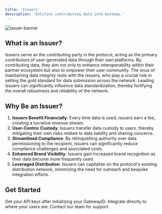 ```yaml
---
title: 'Issuers'
description: 'Entities contributing data into Gateway.'
---
```


![issuer-banner](https://cdn.mygateway.xyz/docs/issuers-banner.png
)


## What is an Issuer?
Issuers serve as the contributing party in the protocol, acting as the primary contributors of user-generated data through their own platforms. By contributing data, they aim not only to enhance interoperability within their partner ecosystem but also to empower their user community. The onus of maintaining data integrity rests with the issuers, who play a crucial role in setting the gold standard for data submission across the network. Leading issuers can significantly influence data standardization, thereby fortifying the overall robustness and reliability of the network.

## Why Be an Issuer?

1. **Issuers Benefit Financially**: Every time data is used, issuers earn a fee, creating a lucrative revenue stream.
2. **User-Centric Custody**: Issuers transfer data custody to users, thereby mitigating their own risks related to data liability and sharing concerns.
3. **Streamlined Compliance**: By relinquishing authority over data permissioning to the recipient, issuers can significantly reduce compliance challenges and associated costs.
4. **Enhanced Brand Visibility**: Issuers gain increased brand recognition as their data become more frequently used.
5. **Leveraged Distribution**: Issuers can capitalize on the protocol's existing distribution network, minimizing the need for outreach and bespoke integration efforts.

## Get Started
<CardGroup cols={3}>
  <Card title="Dashboard" icon="table-columns" color= "">
  Get your API keys after initializing your GatewayID.
  </Card>
  <Card title="Widgets" icon="mobile-button">
    Integrate directly to where your users are. 
  </Card>
  <Card title="Talk to an Expert" icon="phone">
   Contact our team for support.
  </Card>
</CardGroup>




